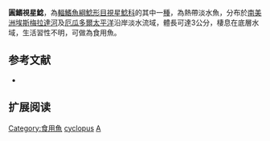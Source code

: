 {{Speciesbox
| name = 圓鰭視星鯰
| image = 
| image_width = 250px
| image_caption = 
| status = NE
| status_system = IUCN3.1
| genus = Astroblepus
| species = cyclopus
| authority = [[Humboldt|Humboldt]], 1805
| synonyms = *''Pimelodus cyclopum'', Humboldt, 1805
*''Arges cyclopum'', Humboldt, 1805 
*''Cyclopium cyclopum'', Humboldt, 1805 
*''Stygogenes cyclopum '', Humboldt, 1805 
}}

'''圓鰭視星鯰'''，為[[輻鰭魚綱|輻鰭魚綱]][[鯰形目|鯰形目]][[視星鯰科|視星鯰科]]的其中一[[種|種]]，為熱帶淡水魚，分布於[[南美洲|南美洲]][[埃斯梅拉達河|埃斯梅拉達河]]及[[厄瓜多爾|厄瓜多爾]][[太平洋|太平洋]]沿岸淡水流域，體長可達3公分，棲息在底層水域，生活習性不明，可做為食用魚。

== 参考文献 ==
*{{FishBase_species|genus=Astroblepus|species=cyclopus|year=2014|month=11}}

== 扩展阅读 ==
{{refbegin}}
{{wikispecies-inline|Astroblepus cyclopus|圓鰭視星鯰}}
{{refend}}
{{Taxonbar|from=Q584755}}

[[Category:食用魚|Category:食用魚]]
[[Category:視星鯰屬|cyclopus]]
[[Category:1805年描述的鱼类|A]]
